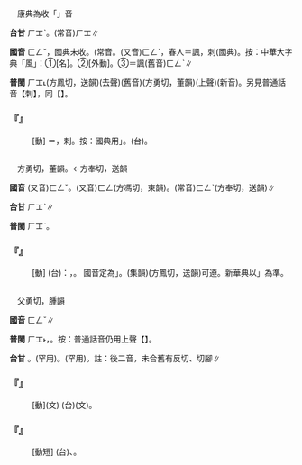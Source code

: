
=={{ruby|風|ㄈㄥˇ}}==

　康典為收「{{ruby|風|ㄈㄥˇ}}」音

'''台甘''' <rt>ㄏㆲˋ</rt>。(常音)<rt>ㄏㆲ</rt>∥

'''國音''' <rt>ㄈㄥˇ</rt>，國典未收。(常音{{ruby|）|ㄈㄥ}}。(又音)<rt>ㄈㄥˋ</rt>，春{{ruby|風|ㄈㄥ}}{{ruby|風|ㄈㄥˋ}}人＝諷，{{ruby|風|ㄈㄥˋ}}刺(國典)。按：中華大字典「風」：①{{ruby|風|ㄈㄥ}}[名]。②{{ruby|風|ㄈㄥˋ}}[外動]。③{{ruby|風|ㄈㄥˇ}}＝諷(舊音)<rt>ㄈㄥˋ</rt>∥

'''普閩''' <rt>ㄏㆲ˪</rt>(方鳳切，送韻)(去聲)(舊音){{ruby|。|ㄏㆲˋ}}(方勇切，董韻)(上聲)(新音)。另見普通話音【{{ruby|風|ㄈㄥˇ}}刺】，同【{{ruby|諷|ㄈㄥˇ}}】。

    

==='''『{{ruby|風|ㄈㄥˇ}}』'''===
: [動] ＝{{ruby|諷|ㄈㄥˇ}}，{{ruby|風|ㄈㄥˇ}}刺。按：國典用{{ruby|「|ㄈㄥˋ}}」。(台){{ruby|風|ㄏㆲ}}{{ruby|刺|ㄑㄧ˪}}。
:
    

=={{ruby|諷|ㄈㄥˇ}}==

　方勇切，董韻。←方奉切，送韻

'''國音''' (又音)<rt>ㄈㄥˇ</rt>。(又音)<rt>ㄈㄥ</rt>(方馮切，東韻)。(常音)<rt>ㄈㄥˋ</rt>(方奉切，送韻)∥

'''台甘''' <rt>ㄏㆲˋ</rt>∥

'''普閩''' <rt>ㄏㆲˋ</rt>。

    

==='''『{{ruby|諷|ㄈㄥˇ}}』'''===
: [動] (台){{ruby|按|ㄢ˪}}：{{ruby|此|ㄐㄧˋ/ㄘㄨˋ}}{{ruby|音|ㄧㆬ}}{{ruby|未|ㆠㄨㆤ˫/ㆠㆤ˫}}{{ruby|得|ㄉㄧㆵ}}{{ruby|相|ㄒㄧㆲ}}{{ruby|應|ㄧㄥ˪}}{{ruby|之|ㄐㄧ}}{{ruby|反|ㄏㄨㄢˋ}}{{ruby|切|ㄘㆤ˪}}{{ruby|字|ㄌㄧ˫/ㆢㄧ˫}}，{{ruby|但|ㄉㄢ˫}}{{ruby|與|ㄨˋ}}{{ruby|台|ㄉㄞˊ}}{{ruby|音|ㄧㆬ}}{{ruby|對|ㄉㄨㄧ˪}}{{ruby|應|ㄧㄥ˪}}。 國音定為{{ruby|「|ㄈㄥˋ}}」。(集韻)(方鳳切，送韻)可遵。新華典以{{ruby|「|ㄈㄥˇ}}」為準。
    

=={{ruby|唪|ㄈㄥˇ}}==

　父勇切，腫韻

'''國音''' <rt>ㄈㄥˇ</rt>∥

'''普閩''' <rt>ㄏㆲ˫</rt>，{{ruby|唪|ㄏㆲ˫}}{{ruby|經|ㄍㄧㄥ}}。按：普通話音仍用上聲【{{ruby|唪|ㄈㄥˇ}}】。

'''台甘''' {{ruby|(文)|ㄏㆲˋ}}。{{ruby|(文)|ㄅㄤ˫}}(罕用)。{{ruby|(語)|ㄅㆲ˪}}(罕用)。註：後二音，未合舊有反切、切腳∥

    

==='''『{{ruby|唪|ㄈㄥˇ}}』'''===
: [動](文) (台)(文){{ruby|大|ㄉㄨㄚ˫}}{{ruby|笑|ㄑㄧㄜ˪}}。
    

==='''『{{ruby|唪|ㄈㄥˇ}}{{ruby|經|ㄐㄧㄥ}}』'''===
: [動短] (台){{ruby|和|ㄏㄨㆤˊ/ㄏㆤˊ}}{{ruby|尚|ㄒㄧㆧ˫/ㄒㄧㆫ˫}}、{{ruby|道|ㄉㄜ˫}}{{ruby|士|ㄙㄨ˫}}{{ruby|誦|ㄒㄧㆲ˫}}{{ruby|經|ㄍㄧㄥ}}。
    
